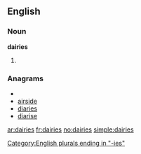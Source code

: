 ==English==

===Noun===
'''dairies'''

# {{plural of|[[dairy]]}}

===Anagrams===
* {{alphagram|adeiirs}}
* [[airside#English|airside]]
* [[diaries#English|diaries]]
* [[diarise#English|diarise]]


[[Category:English plurals ending in "-ies"]]

[[ar:dairies]]
[[fr:dairies]]
[[no:dairies]]
[[simple:dairies]]